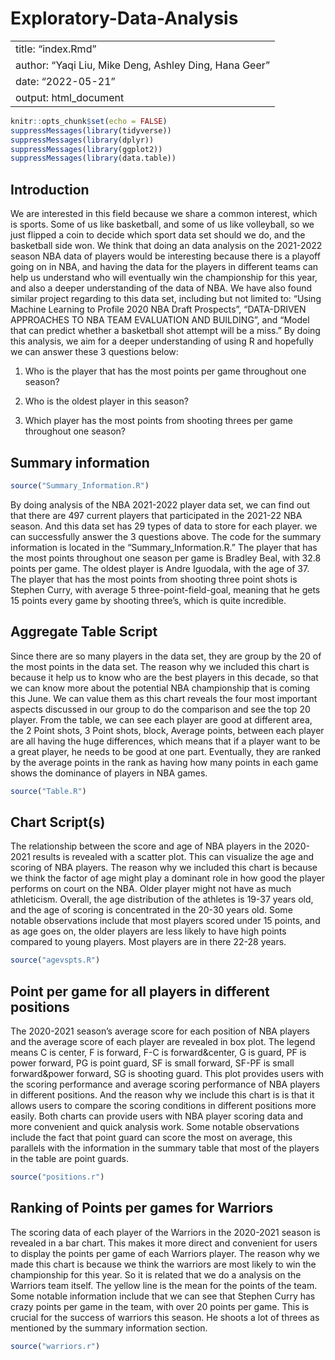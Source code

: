 # Exploratory-Data-Analysis

---
title: "index.Rmd"
author: "Yaqi Liu, Mike Deng, Ashley Ding, Hana Geer"
date: "2022-05-21"
output: html_document
---

```r
knitr::opts_chunk$set(echo = FALSE)
suppressMessages(library(tidyverse))
suppressMessages(library(dplyr))
suppressMessages(library(ggplot2))
suppressMessages(library(data.table))
```

## Introduction

We are interested in this field because we share a common interest, which is sports. Some of us like basketball, and some of us like volleyball, so we just flipped a coin to decide which sport data set should we do, and the basketball side won. We think that doing an data analysis on the 2021-2022 season NBA data of players would be interesting because there is a playoff going on in NBA, and having the data for the players in different teams can help us understand who will eventually win the championship for this year, and also a deeper understanding of the data of NBA. We have also found similar project regarding to this data set, including but not limited to: "Using Machine Learning to Profile 2020 NBA Draft Prospects", "DATA-DRIVEN APPROACHES TO NBA TEAM EVALUATION AND BUILDING", and "Model that can predict whether a basketball shot attempt will be a miss." By doing this analysis, we aim for a deeper understanding of using R and hopefully we can answer these 3 questions below:

1.  Who is the player that has the most points per game throughout one season?

2.  Who is the oldest player in this season?

3.  Which player has the most points from shooting threes per game throughout one season?

## Summary information

```r
source("Summary_Information.R")
```

By doing analysis of the NBA 2021-2022 player data set, we can find out that there are 497 current players that participated in the 2021-22 NBA season. And this data set has 29 types of data to store for each player. we can successfully answer the 3 questions above. The code for the summary information is located in the "Summary_Information.R." The player that has the most points throughout one season per game is Bradley Beal, with 32.8 points per game. The oldest player is Andre Iguodala, with the age of 37. The player that has the most points from shooting three point shots is Stephen Curry, with average 5 three-point-field-goal, meaning that he gets 15 points every game by shooting three's, which is quite incredible.

## Aggregate Table Script

Since there are so many players in the data set, they are group by the 20 of the most points in the data set. The reason why we included this chart is because it help us to know who are the best players in this decade, so that we can know more about the potential NBA championship that is coming this June. We can value them as this chart reveals the four most important aspects discussed in our group to do the comparison and see the top 20 player. From the table, we can see each player are good at different area, the 2 Point shots, 3 Point shots, block, Average points, between each player are all having the huge differences, which means that if a player want to be a great player, he needs to be good at one part. Eventually, they are ranked by the average points in the rank as having how many points in each game shows the dominance of players in NBA games.

```r
source("Table.R")
```

## Chart Script(s)

The relationship between the score and age of NBA players in the 2020-2021 results is revealed with a scatter plot. This can visualize the age and scoring of NBA players. The reason why we included this chart is because we think the factor of age might play a dominant role in how good the player performs on court on the NBA. Older player might not have as much athleticism. Overall, the age distribution of the athletes is 19-37 years old, and the age of scoring is concentrated in the 20-30 years old. Some notable observations include that most players scored under 15 points, and as age goes on, the older players are less likely to have high points compared to young players. Most players are in there 22-28 years.

```r
source("agevspts.R")
```

## Point per game for all players in different positions

The 2020-2021 season's average score for each position of NBA players and the average score of each player are revealed in box plot. The legend means C is center, F is forward, F-C is forward&center, G is guard, PF is power forward, PG is point guard, SF is small forward, SF-PF is small forward&power forward, SG is shooting guard. This plot provides users with the scoring performance and average scoring performance of NBA players in different positions. And the reason why we include this chart is is that it allows users to compare the scoring conditions in different positions more easily. Both charts can provide users with NBA player scoring data and more convenient and quick analysis work. Some notable observations include the fact that point guard can score the most on average, this parallels with the information in the summary table that most of the players in the table are point guards.

```r
source("positions.r")
```

## Ranking of Points per games for Warriors

The scoring data of each player of the Warriors in the 2020-2021 season is revealed in a bar chart. This makes it more direct and convenient for users to display the points per game of each Warriors player. The reason why we made this chart is because we think the warriors are most likely to win the championship for this year. So it is related that we do a analysis on the Warriors team itself. The yellow line is the mean for the points of the team. Some notable information include that we can see that Stephen Curry has crazy points per game in the team, with over 20 points per game. This is crucial for the success of warriors this season. He shoots a lot of threes as mentioned by the summary information section.

```r
source("warriors.r")
```
